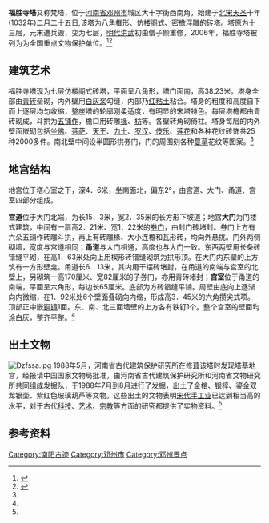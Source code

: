 {{文物保护单位
| 级别 = 全国
| 名称 = 福胜寺塔
| 图片 = Dzfss.jpg
| 编号 = 6-648
| 分类 = 古建筑
| 时代 = [[北宋|北宋]]
| 所在 = [[河南省|河南省]][[邓州市|邓州市]]
| 登录 = 2006年
| Cat = 河南全国重点文物保护单位
| 坐标 = {{coord|32|41|26.56|N|112|4|57.11|E|display=inline,title|region:CH_type}}
}}

'''福胜寺塔'''又称梵塔，位于[[河南省|河南省]][[邓州市|邓州市]]城区大十字街西南角，始建于[[北宋|北宋]][[天圣|天圣]]十年(1032年)二月二十五日,该塔为八角椎形、仿楼阁式、密檐浮雕的砖塔。塔原为十三层，元末遭兵毁，变为七层，[[明代|明代]][[洪武|洪武]]初由僧子颜重修，2006年，福胜寺塔被列为为全国重点文物保护单位。<ref name="dzfss">{{cite web|url=http://www.ha.xinhuanet.com/guanggao/dengzhou/lygg6.htm|title=河南邓州市福胜寺塔地宫|publisher=[[新华网|新华网]]|date=2005年|access-date=2010-10-05|archive-date=2016-03-04|archive-url=https://web.archive.org/web/20160304084151/http://www.ha.xinhuanet.com/guanggao/dengzhou/lygg6.htm|dead-url=no}}</ref><ref name="dzft">{{cite web|url=http://culture.people.com.cn/GB/87423/8948872.html|title=福胜寺塔：巍巍千年邓州塔|publisher=[[人民网|人民网]]|date=2009年3月12日|access-date=2010年11月10日|archive-date=2016年3月4日|archive-url=https://web.archive.org/web/20160304112444/http://culture.people.com.cn/GB/87423/8948872.html|dead-url=no}}</ref>

==建筑艺术==
福胜寺塔现为七层仿楼阁式砖塔，平面呈八角形，塔门面南，高38.23米。塔身全部由[[青砖|青砖]]垒砌，内外壁用[[白灰浆|白灰浆]]勾缝，内部乃[[红粘土|红粘土]]粘合。塔身的粗度和高度自下而上逐层均匀收缩，整座塔的轮廓刚柔适度，有明显的宋塔特色。每层塔檐都由青砖砌成，斗拱为[[五铺作|五铺作]]，檐口用砖雕[[椽|椽]]、[[枋|枋]]等。各壁转角砌倚柱。塔身每层的内外壁面嵌砌包括[[佛|坐佛]]、[[菩萨|菩萨]]、[[天王|天王]]、[[力士|力士]]、[[罗汉|罗汉]]、[[伎乐|伎乐]]、[[莲花|莲花]]和各种花纹砖饰共25种2000多件。南北壁中间设半圆形拱券门，门的周围刻各种[[蔓草|蔓草]]花纹等图案。<ref name="dzfss"/>

==地宫结构==
地宫位于塔心室之下，深4．6米，坐南面北，偏东2°，由宫道、大门、甬道、宫室四部分组成。

'''宫道'''位于大门北端，为长15．3米，宽2．35米的长方形下坡道；地宫'''大门'''为门楼式建筑，中间有一扇高2．21米、宽1．22米的[[券门|券门]]，由封门砖堵封。券门上方有六朵五铺作砖雕斗拱，再上有砖雕椽、大小连檐和瓦形砖，均向外悬挑。门外两侧砌墙，宽度与宫道相同；'''甬道'''与大门相通，高度也与大门一致。东西两壁用长条砖错缝平砌，在高1．63米处向上用楔形砖错缝砌筑为拱形顶。在大门内东壁的上方筑有一方形壁龛。甬道长6．13米，其内用干摆砖堵封，在甬道的南端与宫室的北壁上，另砌筑一高170厘米、宽82厘米的子券门，亦用青砖堵封；'''宫室'''位于甬道的南端，平面呈六角形，每边长65厘米。底部为方砖错缝平铺。周壁由底向上逐渐向内微缩，在1．92米处6个壁面叠砌向内缩，形成高3．45米的六角攒尖式项。顶部正中嵌[[铜镜|铜镜]]1面。东、南、北三面墙壁的上方各有铁钉1个。整个宫室的壁面均涂白灰，整齐平整。<ref name="dzfss"/>

==出土文物==
[[File:Dzfssa.jpg|right]]
1988年5月，河南省古代建筑保护研究所在修葺该塔时发现塔基地宫，经报请中国国家文物局批准，由河南省古代建筑保护研究所和河南省文物研究所共同组成发掘队，于1988年7月到8月进行了发掘，出土了金棺、银椁、鎏金双龙银壶、紫红色玻璃葫芦等文物。这些出土的文物表明[[宋代|宋代]][[手工业|手工业]]已达到相当高的水平，对于古代[[科技|科技]]、[[艺术|艺术]]、[[宗教|宗教]]等方面的研究都提供了实物资料。<ref name="dzft"/>

==参考资料==
{{reflist}}

{{南阳市旅游资源列表}}
{{河南全国重点文物保护单位}}
[[Category:南阳古迹|Category:南阳古迹]]
[[Category:邓州市|Category:邓州市]]
[[Category:邓州景点|Category:邓州景点]]
